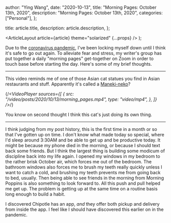 
  author: "Ying Wang",
  date: "2020-10-13",
  title: "Morning Pages: October 13th, 2020",
  description: "Morning Pages: October 13th, 2020",
  categories: ["Personal"],
};

  title: article.title,
  description: article.description,
};

  <ArticleLayout article={article} theme="solarized" {...props} />
);

Due to the [coronavirus
pandemic](https://en.wikipedia.org/wiki/2019-20_coronavirus_pandemic), I've been
locking myself down until I think it's safe to go out again. To alleviate fear
and stress, my writer's group has put together a daily "morning pages"
get-together on Zoom in order to touch base before starting the day. Here's some
of my brief thoughts.

---

This video reminds me of one of those Asian cat statues you find in Asian
restaurants and stuff. Apparently it's called a
[Maneki-neko](https://en.wikipedia.org/wiki/Maneki-neko)?

{/*<VideoPlayer
  sources={[
    {
      src: "/video/posts/2020/10/13/morning_pages.mp4",
      type: "video/mp4",
    },
  ]}
/>*/}

You know on second thought I think this cat's just doing its own thing.

---

I think judging from my post history, this is the first time in a month or so
that I've gotten up on time. I don't know what made today so special, where I'd
sleep around 3:30AM and be able to get up and be productive today. It might be
because my phone died in the morning, or because I should text back some
friends. But I think the largest thing is building some modicum of discipline
back into my life again. I opened my windows in my bedroom to the rather brisk
October air, which forces me out of the bedroom. The bathroom windows also
forces me to brush my teeth really quickly unless I want to catch a cold, and
brushing my teeth prevents me from going back to bed, usually. Then being able
to see friends in the morning from Morning Poppins is also something to look
forward to. All this push and pull helped me get up. The problem is getting up
at the same time on a routine basis long enough to build a habit.

I discovered Chipotle has an app, _and_ they offer both pickup and delivery from
inside the app. I feel like I should have discovered this earlier on in the
pandemic.
